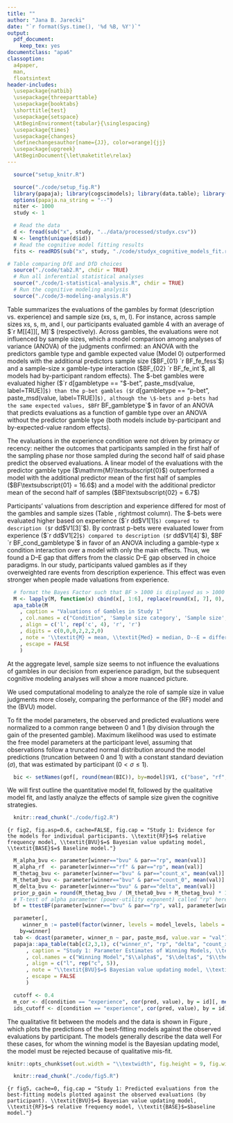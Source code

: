 ```yaml
---
title: ""
author: "Jana B. Jarecki"
date: "`r format(Sys.time(), '%d %B, %Y')`"
output:
  pdf_document:
    keep_tex: yes
documentclass: "apa6"
classoption:
  a4paper,
  man,
  floatsintext
header-includes:
  \usepackage{natbib}
  \usepackage{threeparttable}
  \usepackage{booktabs}
  \shorttitle{test}
  \usepackage{setspace}
  \AtBeginEnvironment{tabular}{\singlespacing}
  \usepackage{times}
  \usepackage{changes}
  \definechangesauthor[name={JJ}, color=orange]{jj}
  \usepackage{upgreek}
  \AtBeginDocument{\let\maketitle\relax}
---
```


```r
  source("setup_knitr.R")
```

```r
  source("./code/setup_fig.R")
  library(papaja); library(cogscimodels); library(data.table); library(BayesFactor); library(brms)
  options(papaja.na_string = "--")
  niter <- 1000
  study <- 1
```

```r
  # Read the data
  d <- fread(sub("x", study, "../data/processed/studyx.csv"))
  N <- length(unique(d$id))
  # Read the cognitive model fitting results
  fits <- readRDS(sub("x", study, "./code/studyx_cognitive_models_fit.rds"))  
```

```r
# Table comparing DfE and DfD choices
  source("./code/tab2.R", chdir = TRUE)
  # Run all inferential statistical analyses  
  source("./code/1-statistical-analysis.R", chdir = TRUE)
  # Run the cognitive modeling analysis
  source("./code/3-modeling-analysis.R")
```

\subsubsection{Evaluations of gambles and sample sizes}
Table \ref{tab:means_study1} summarizes the evaluations of the gambles by format (description vs. experience) and sample size (xs, s, m, l). For instance, across sample sizes xs, s, m, and l, our participants evaluated gamble 4 with an average of $`r M[[4]][, M]`$ (respectively). Across gambles, the evaluations were not influenced by sample sizes, which a model comparison among analyses of variance (ANOVA) of the judgments confirmed: an ANOVA with the predictors gamble type and gamble expected value (Model 0) outperformed models with the additional predictors sample size ($BF_{01} `r BF_fe_fess`$) and a sample-size x gamble-type interaction ($BF_{02} `r BF_fe_int`$, all models had by-participant random effects). The \$-bet gambles  were evaluated higher ($`r d[gambletype == "$-bet", paste_msd(value, label=TRUE)]`$) than the p-bet gambles ($`r d[gambletype == "p-bet", paste_msd(value, label=TRUE)]`$), although the \$-bets and p-bets had the same expected values, $BF `r BF_gambletype`$ in favor of an ANOVA that predicts evaluations as a function of gamble type  over an ANOVA without the predictor gamble type (both models include by-participant and by-expected-value random effects).


The evaluations in the experience condition were not driven by primacy or recency: neither the outcomes that participants sampled in the first half of the sampling phase nor those sampled during the second half of said phase predict the observed evaluations. A linear model of the evaluations with the predictor gamble type ($\mathrm{M}\textsubscript{0}$) outperformed a model with the additional predictor mean of the first half of samples ($BF\textsubscript{01} = 16.6$) and a model with the additional predictor mean of the second half of samples ($BF\textsubscript{02} = 6.7$)


\textit{Description versus experience.}
Participants' valuations from description and experience differed for most of the gambles and sample sizes (Table \ref{tab:means_study1}, rightmost column). The \$-bets were evaluated higher based on experience ($`r dd$V1[1]`$) compared to description ($`r dd$V1[3]`$). By contrast p-bets were evaluated lower from experience ($`r dd$V1[2]`$) compared to description ($`r dd$V1[4]`$), $BF `r BF_cond_gambletype`$ in favor of an ANOVA including a gamble-type x condition interaction over a model with only the main effects. Thus, we found a D--E gap that differs from the classic D--E gap observed in choice paradigms. In our study, participants valued gambles as if they overweighted rare events from description \textit{and} experience. This effect was even stronger when people made valuations from experience.


```r
  # format the Bayes Factor such that BF > 1000 is displayed as > 1000
  M <- lapply(M, function(x) cbind(x[, 1:6], replace(round(x[, 7], 0), round(x[, 7], 0) > 1000, ">1000")))
  apa_table(M
    , caption = "Valuations of Gambles in Study 1"
    , col.names = c("Condition", 'Sample size category', 'Sample size', '\\textit{Med}', '\\textit{M}', 'D--E', 'D--E:$BF\\textsubscript{10}$')
    , align = c('l', rep('c', 4), 'r', 'r')
    , digits = c(0,0,0,2,2,2,0)
    , note = '\\textit{M} = mean, \\textit{Med} = median, D--E = difference between mean description-based valuations and experience-based valuations, $BF\\textsubscript{10}$ = Bayes Factor quantifying the evidence for a linear model $\\mathrm{M}\\textsubscript{1}$ predicting that valuations differ between description and experience over a linear model $\\mathrm{M}\\textsubscript{0}$ predicting no such differences; both models models contain a by-participant random effect. Gambles IDs 1, 2, and 3 are \\$-bets; Gamble IDs 4, 5, and 6 are p-bets.'
    , escape = FALSE
    )
```

At the aggregate level, sample size seems to not influence the evaluations of gambles in our decision from experience paradigm, but the subsequent cognitive modeling analyses will show a more nuanced picture.

\subsubsection{Cognitive modeling}
We used computational modeling to analyze the role of sample size in value judgments more closely, comparing the performance of the \added[id=jj]{relative frequency} (RF) model and the \added[id=jj]{Bayesian value updating} (BVU) model. \added[id=jj]{The models were compared to a baseline model, which predicts a constant evaluation equal to the mean individual evaluation (sensible models are expected to outperform this baseline model).}

\textit{Modeling Procedure.} 
To fit the model parameters, the observed and predicted evaluations were normalized to a common range between 0 and 1 (by division through the gain of the presented gamble). Maximum likelihood was used to estimate the free model parameters at the participant level, assuming that observations follow a truncated normal distribution around the model predictions (truncation between 0 and 1) with a constant standard deviation ($\sigma$), that was estimated by participant ($0 < \sigma \leq 1$). \added[id=jj]{Therefore, the relative frequency model had two free parameters, namely $\sigma$ and the power utility exponent $\alpha$ ($0 \leq \alpha \leq 20$). The Bayesian value updating model had four free parameters, the gain prior $\theta_G$ ($0 \leq \theta_G \leq 2$), the learning rate $\delta$ ($0 \leq \delta \leq 10$), $\alpha$ and $\sigma$, with the prior on zero outcomes constrained to $\theta_0=2-\theta_G$. The baseline model had two free parameters, the mean evaluation $\mu$ and $\sigma$. We estimated the parameters using an augmented Lagrange multiplier method \citep[Rsolnp package, version 1.16]{Ghalanos2015}. Models were compared based on evidence strength and BIC weights from the Bayesian information criterion (BIC) \cite[evidence in favor of a model compared to the individually best-fitting model][]{Kass1995, Lewandowsky2011}. Higher weights indicate stronger evidence for a model.}



```r
  bic <- setNames(gof[, round(mean(BIC)), by=model]$V1, c("base", "rf", "bvu"))
```

We will first outline the quantitative model fit, followed by the qualitative model fit, and lastly analyze the effects of sample size given the cognitive strategies.

\textit{Quantitative Model Fit.}
\added[id=jj]{The Bayesian value updating model described the majority of the participants best (`r winners["bvu"]` of `r N`; `r round(winners["bvu"]/N*100)`\%). The relative frequency model described `r winners["rf"]` participants best (`r round(winners["rf"]/N*100)`\%); the baseline model described `r winners["base"]` participants best. Figure \ref{fig:fig2} shows the evidence strength for the models by participant. The models' mean Bayesian information criterion across all participants equaled BIC\textsubscript{BVU}$= `r bic["bvu"]`$, BIC\textsubscript{RF}$= `r bic["rf"]`$, and BIC\textsubscript{BASE}$= `r bic["base"]`$ (lower values indicate better fit).}


```r
  knitr::read_chunk("./code/fig2.R")
```

```{r fig2, fig.asp=0.6, cache=FALSE, fig.cap = "Study 1: Evidence for the models for individual participants. \\textit{RF}$=$ relative frequency model, \\textit{BVU}$=$ Bayesian value updating model, \\textit{BASE}$=$ Baseline model."}
```


```r
  M_alpha_bvu <- parameter[winner=="bvu" & par=="rp", mean(val)]
  M_alpha_rf  <- parameter[winner=="rf" & par=="rp", mean(val)]
  M_thetag_bvu <- parameter[winner=="bvu" & par=="count_x", mean(val)]
  M_theta0_bvu <- parameter[winner=="bvu" & par=="count_0", mean(val)]
  M_delta_bvu <- parameter[winner=="bvu" & par=="delta", mean(val)]
  prior_p_gain = round(M_thetag_bvu / (M_theta0_bvu + M_thetag_bvu) * 100)
  # T-test of alpha parameter (power-utility exponent) called "rp" here
  bf = ttestBF(parameter[winner=="bvu" & par=="rp", val], parameter[winner=="rf" & par=="rp", val])
```

\added[id=jj]{
The estimated parameter of the best-fitting models, which Table \ref{tab:study1_parameter} summarizes, reveal that the power utility exponent ($\alpha$) did not differ for the participants that were described by a Bayesian value updating strategy ($M_{\alpha}= `r M_alpha_bvu`$) and those using a relative frequency strategy ($M_{\alpha}=`r M_alpha_rf`$), $\Delta$ `r apa_print(bf)$full_result`. Participants using the Bayesian strategy had, on average, a prior belief that gains occur with `r prior_p_gain`\% (gain prior $\theta_G = `r M_thetag_bvu`$; zero-outcome prior $\theta_0 = `r M_theta0_bvu`$). Also, their estimated learning rate $\delta$ was anti-conservative ($M_{\delta}=`r M_delta_bvu`$; values $>$ 1 are liberal, 1 is optimal Bayesian, $<$ 1 is conservative learning). The liberal learning rate is unusual given that previous work has found conservative learning \citep{Edwards1967,Tauber2017}. The liberal learning in our data can be explained by that participants repeatedly sampled from the same set of gambles.
}

```r
  parameter[,
     winner_n := paste0(factor(winner, levels = model_levels, labels = model_labels), " (\\textit{n}$=$", ..winners[winner], ")"),
    by=winner]
  tab <- dcast(parameter, winner_n ~ par, paste_msd, value.var = "val")
  papaja::apa_table(tab[c(2,3,1), c("winner_n", "rp", "delta", "count_x","m", "sigma")]
      , caption = "Study 1: Parameter Estimates of Winning Models, \\textit{M (SD)}"
      , col.names = c("Winning Model","$\\alpha$", "$\\delta$", "$\\theta_G$","$\\mu$","$\\sigma$")
      , align = c("l", rep("c", 5)),
      , note = "\\textit{BVU}$=$ Bayesian value updating model, \\textit{RF}$=$ relative frequency model, \\textit{BASE}$=$baseline model. Parameters denote: $\\alpha=$ power utility exponent, $\\theta_G$ gain prior, $\\mu=$ mean evaluation, $\\sigma$ standard deviation."
      , escape = FALSE
      )
```

```r
  cutoff <- 0.4
  m_cor <- d[condition == "experience", cor(pred, value), by = id][, mean(V1)]
  ids_cutoff <- d[condition == "experience", cor(pred, value), by = id][V1 < cutoff]$id
```

\textit{Qualitative Model Fit.}
The qualitative fit between the models and the data is shown in Figure \ref{fig:fig5}, which plots the predictions of the best-fitting models against the observed evaluations by participant. The models generally describe the data well \added[id=jj]{($M r\textsubscript{pred,obs} = `r m_cor`$), except in four cases, where even the winning model fails to resemble the data qualitatively (participants `r sort(ids_cutoff)`, with $r\textsubscript{pred,obs} < `r cutoff`$).} For these cases, for whom the winning model is the Bayesian updating model, the model must be rejected because of qualitative mis-fit.\footnote{As robustness check we repeated the model comparison with subjective probability weighting, using Prelec’s single parameter weighting function. This weighting function incorporates non-linearities in the perception of probabilities. However, the quantitative results of the probability weighting model and the utility model, we favored a utility model without probability weighting.}


```r
knitr::opts_chunk$set(out.width = "\\textwidth", fig.height = 9, fig.width = 7)
```

```r
  knitr::read_chunk("./code/fig5.R")
```

```{r fig5, cache=0, fig.cap = "Study 1: Predicted evaluations from the best-fitting models plotted against the observed evaluations (by participant). \\textit{BVU}$=$ Bayesian value updating model, \\textit{RF}$=$ relative frequency model, \\textit{BASE}$=$baseline model."}
```

\added[id=jj]{
The cognitive modeling results thus show that most participants were described by a Bayesian strategy, and a minority by a relative-frequency strategy. This strategy heterogeneity helps understanding the behavioral null finding---that sample size seemed to have no effect on valuations---that were observed at the aggregate level (Table \ref{tab:means_study1}). The aggregate analysis fails to take the individual differences in learning strategies into account, while participants are best described by a mixture of strategies. Moreover, the aggregate analysis also fails to account for differences in the prior beliefs about gain probabilities.
}